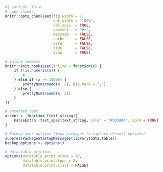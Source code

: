 ```r
#| include: false
# code chunks
knitr::opts_chunk$set(fig.width = 7,
                      out.width = "100%",
                      collapse  = TRUE, 
                      comment   = "#>",
                      message   = FALSE, 
                      cache     = FALSE, 
                      error     = FALSE,
                      tidy      = FALSE, 
                      echo      = TRUE)

# inline numbers
knitr::knit_hooks$set(inline = function(x) {
    if (!is.numeric(x)) {
        x
    } else if (x >= 10000) {
        prettyNum(round(x, 2), big.mark = ",")
    } else {
        prettyNum(round(x, 2))
    }
})

# accented text
accent <- function (text_string){
    kableExtra::text_spec(text_string, color = "#b35806", bold = TRUE)
}

# Backup user options (load packages to capture default options)
suppressPackageStartupMessages(library(data.table))
backup_options <- options()

# data.table printout
options(datatable.print.nrows = 10,
        datatable.print.topn = 3,
        datatable.print.class = FALSE)
```
